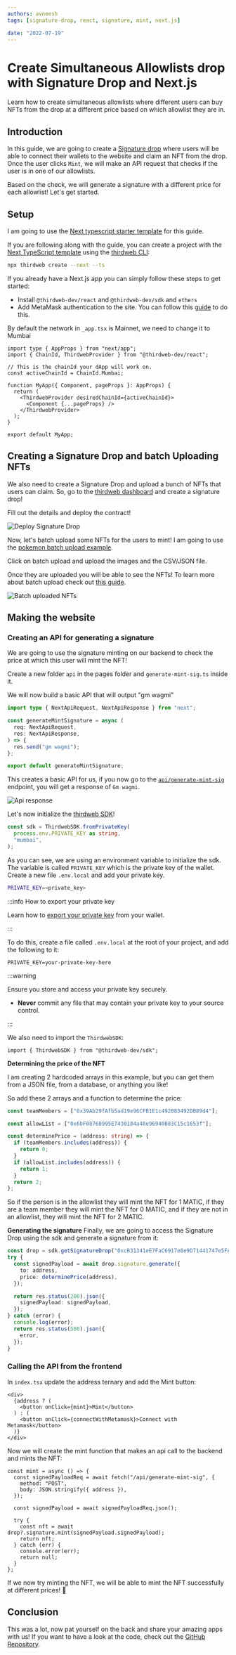 ```yaml
---
authors: avneesh
tags: [signature-drop, react, signature, mint, next.js]

date: "2022-07-19"
---
```


# Create Simultaneous Allowlists drop with Signature Drop and Next.js

Learn how to create simultaneous allowlists where different users can buy NFTs from the drop at a different price based on which allowlist they are in.

<!-- truncate -->

## Introduction

In this guide, we are going to create a [Signature drop](/pre-built-contracts/signature-drop) where users
will be able to connect their wallets to the website and claim an NFT from the drop. Once the user clicks `Mint`, we will make an
API request that checks if the user is in one of our allowlists.

Based on the check, we will generate a signature with a different price for each allowlist! Let's get started.

## Setup

I am going to use the [Next typescript starter template](https://github.com/thirdweb-example/next-typescript-starter) for this guide.

If you are following along with the guide, you can create a project with the
[Next TypeScript template](https://github.com/thirdweb-example/next-typescript-starter) using the [thirdweb CLI](/thirdweb-cli):

```bash
npx thirdweb create --next --ts
```

If you already have a Next.js app you can simply follow these steps to get started:

- Install `@thirdweb-dev/react` and `@thirdweb-dev/sdk` and `ethers`
- Add MetaMask authentication to the site. You can follow this [guide](/guides/add-connectwallet-to-your-website) to do this.

By default the network in `_app.tsx` is Mainnet, we need to change it to Mumbai

```tsx title="_app.tsx"
import type { AppProps } from "next/app";
import { ChainId, ThirdwebProvider } from "@thirdweb-dev/react";

// This is the chainId your dApp will work on.
const activeChainId = ChainId.Mumbai;

function MyApp({ Component, pageProps }: AppProps) {
  return (
    <ThirdwebProvider desiredChainId={activeChainId}>
      <Component {...pageProps} />
    </ThirdwebProvider>
  );
}

export default MyApp;
```

## Creating a Signature Drop and batch Uploading NFTs

We also need to create a Signature Drop and upload a bunch of NFTs that users can claim.
So, go to the [thirdweb dashboard](https://thirdweb.com/dashboard) and create a signature drop!

Fill out the details and deploy the contract!

![Deploy Signature Drop](./deploy-signature-drop.png)

Now, let's batch upload some NFTs for the users to mint!
I am going to use the [pokemon batch upload example](https://github.com/nachoiacovino/thirdweb-pokemon).

Click on batch upload and upload the images and the CSV/JSON file.

Once they are uploaded you will be able to see the NFTs! To learn more about batch upload check out [this guide](/guides/how-to-batch-upload).

![Batch uploaded NFTs](./batch-upload.png)

## Making the website

### Creating an API for generating a signature

We are going to use the signature minting on our backend to check the price at which this user will mint the NFT!

Create a new folder `api` in the pages folder and `generate-mint-sig.ts` inside it.

We will now build a basic API that will output "gm wagmi"

```ts title="api/generate-mint-sig.ts"
import type { NextApiRequest, NextApiResponse } from "next";

const generateMintSignature = async (
  req: NextApiRequest,
  res: NextApiResponse,
) => {
  res.send("gm wagmi");
};

export default generateMintSignature;
```

This creates a basic API for us, if you now go to the [`api/generate-mint-sig`](http://localhost:3000/api/generate-mint-sig)
endpoint, you will get a response of `Gm wagmi`.

![Api response](./api-response.png)

Let's now initialize the [thirdweb SDK](/building-web3-apps/setting-up-the-sdk)!

```ts
const sdk = ThirdwebSDK.fromPrivateKey(
  process.env.PRIVATE_KEY as string,
  "mumbai",
);
```

As you can see, we are using an environment variable to initialize the sdk.
The variable is called `PRIVATE_KEY` which is the private key of the wallet.
Create a new file `.env.local` and add your private key.

```bash title=".env.local"
PRIVATE_KEY=<private_key>
```

:::info How to export your private key

Learn how to [export your private key](/guides/create-a-metamask-wallet#export-your-private-key) from your wallet.

:::

To do this, create a file called `.env.local` at the root of your project, and add the following to it:

```
PRIVATE_KEY=your-private-key-here
```

:::warning

Ensure you store and access your private key securely.

- **Never** commit any file that may contain your private key to your source control.

:::

We also need to import the `ThirdwebSDK`:

```tsx
import { ThirdwebSDK } from "@thirdweb-dev/sdk";
```

**Determining the price of the NFT**

I am creating 2 hardcoded arrays in this example, but you can get them from a JSON file, from a database, or anything you like!

So add these 2 arrays and a function to determine the price:

```ts title="/api/generate-mint-sig.ts"
const teamMembers = ["0x39Ab29fAfb5ad19e96CFB1E1c492083492DB89d4"];

const allowList = ["0x6bF08768995E7430184a48e96940B83C15c1653f"];

const determinePrice = (address: string) => {
  if (teamMembers.includes(address)) {
    return 0;
  }
  if (allowList.includes(address)) {
    return 1;
  }
  return 2;
};
```

So if the person is in the allowlist they will mint the NFT for 1 MATIC, if they are a team member they will mint the NFT for 0 MATIC,
and if they are not in an allowlist, they will mint the NFT for 2 MATIC.

**Generating the signature**
Finally, we are going to access the Signature Drop using the sdk and generate a signature from it:

```ts title="api/generate-mint-sig.ts"
const drop = sdk.getSignatureDrop("0xcB31341eE7FaC6917e8e9D71441747e5FAdA466F");
try {
  const signedPayload = await drop.signature.generate({
    to: address,
    price: determinePrice(address),
  });

  return res.status(200).json({
    signedPayload: signedPayload,
  });
} catch (error) {
  console.log(error);
  return res.status(500).json({
    error,
  });
}
```

### Calling the API from the frontend

In `index.tsx` update the address ternary and add the Mint button:

```tsx title="index.tsx"
<div>
  {address ? (
    <button onClick={mint}>Mint</button>
  ) : (
    <button onClick={connectWithMetamask}>Connect with Metamask</button>
  )}
</div>
```

Now we will create the mint function that makes an api call to the backend and mints the NFT:

```tsx title="index.tsx"
const mint = async () => {
  const signedPayloadReq = await fetch("/api/generate-mint-sig", {
    method: "POST",
    body: JSON.stringify({ address }),
  });

  const signedPayload = await signedPayloadReq.json();

  try {
    const nft = await drop?.signature.mint(signedPayload.signedPayload);
    return nft;
  } catch (err) {
    console.error(err);
    return null;
  }
};
```

If we now try minting the NFT, we will be able to mint the NFT successfully at different prices! 🎉

## Conclusion

This was a lot, now pat yourself on the back and share your amazing apps with us!
If you want to have a look at the code, check out the [GitHub Repository](https://github.com/thirdweb-dev/examples/tree/main/typescript/simultaneous-allowlist).
